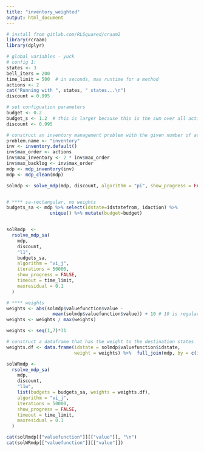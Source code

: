 ```yaml
---
title: "inventory_weighted"
output: html_document
---
```


```r
# install from gitlab.com/RLSquared/craam2
library(rcraam)
library(dplyr)
```

```r
# global variables - yuck
# config 1:
states <- 3
bell_iters = 200
time_limit = 500  # in seconds, max runtime for a method   
actions <- 2
cat("Running with ", states, " states...\n")
discount = 0.995

# set configuation parameters
budget <- 0.2
budget_s <- 1.2  # this is larger because this is the sum over all actions
discount <- 0.995

```


```r
# construct an inventory management problem with the given number of actions
problem.name <- "inventory"
inv <- inventory.default()
inv$max_order <- actions
inv$max_inventory <- 2 * inv$max_order
inv$max_backlog <- inv$max_order
mdp <- mdp_inventory(inv)
mdp <- mdp_clean(mdp)    

solmdp <- solve_mdp(mdp, discount, algorithm = "pi", show_progress = FALSE)


# **** sa-rectangular, no weights
budgets_sa <- mdp %>% select(idstate=idstatefrom, idaction) %>% 
                unique() %>% mutate(budget=budget)


solRmdp  <-
  rsolve_mdp_sa(
    mdp,
    discount,
    "l1",
    budgets_sa,
    algorithm = "vi_j",
    iterations = 50000,
    show_progress = FALSE,
    timeout = time_limit,
    maxresidual = 0.1
  )

# **** weights
weights <- abs(solmdp$valuefunction$value -
                 mean(solmdp$valuefunction$value)) + 10 # 10 is regularization
weights <- weights / max(weights)

weights <- seq(1,7)*31

# construct a dataframe that has the weight to the destination states
weights.df <- data.frame(idstate = solmdp$valuefunction$idstate,
                         weight = weights) %>%  full_join(mdp, by = c(idstate = "idstateto")) %>%  rename(idstateto = idstate) %>%  select(idstatefrom, idaction, idstateto, weight = weight)

solWRmdp <-
  rsolve_mdp_sa(
    mdp,
    discount,
    "l1w",
    list(budgets = budgets_sa, weights = weights.df),
    algorithm = "vi_j",
    iterations = 50000,
    show_progress = FALSE,
    timeout = time_limit,
    maxresidual = 0.1
  )

cat(solRmdp[["valuefunction"]][["value"]], "\n")
cat(solWRmdp[["valuefunction"]][["value"]])
```

